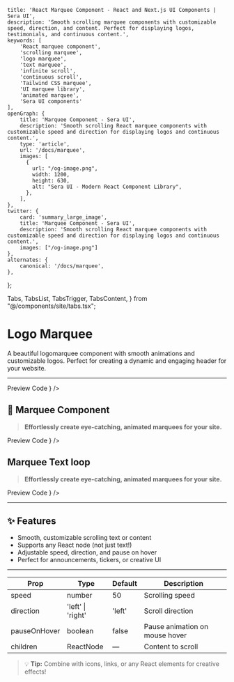     title: 'React Marquee Component - React and Next.js UI Components | Sera UI',
    description: 'Smooth scrolling marquee components with customizable speed, direction, and content. Perfect for displaying logos, testimonials, and continuous content.',
    keywords: [
        'React marquee component',
        'scrolling marquee',
        'logo marquee',
        'text marquee',
        'infinite scroll',
        'continuous scroll',
        'Tailwind CSS marquee',
        'UI marquee library',
        'animated marquee',
        'Sera UI components'
    ],
    openGraph: {
        title: 'Marquee Component - Sera UI',
        description: 'Smooth scrolling React marquee components with customizable speed and direction for displaying logos and continuous content.',
        type: 'article',
        url: '/docs/marquee',
        images: [
          {
            url: "/og-image.png",
            width: 1200,
            height: 630,
            alt: "Sera UI - Modern React Component Library",
          },
        ],
    },
    twitter: {
        card: 'summary_large_image',
        title: 'Marquee Component - Sera UI',
        description: 'Smooth scrolling React marquee components with customizable speed and direction for displaying logos and continuous content.',
        images: ["/og-image.png"]
    },
    alternates: {
        canonical: '/docs/marquee',
    },
};

  Tabs,
  TabsList,
  TabsTrigger,
  TabsContent,
} from "@/components/site/tabs.tsx";



# Logo Marquee <AI dir="left"/>
A beautiful logomarquee component with smooth animations and customizable logos. Perfect for creating a dynamic and engaging header for your website.

---


<Tabs defaultValue="preview" className="">
  <TabsList>
    <TabsTrigger value="preview">Preview</TabsTrigger>
    <TabsTrigger value="code">Code</TabsTrigger>
  </TabsList>
  <TabsContent value="preview">
    <ComponentRenderer component={<Logomarquee />} />
  </TabsContent>
  <TabsContent value="code">
    <CodeBlock filePath="src/app/docs/marquee/logomarquee.tsx" />
  </TabsContent>
</Tabs>



## 🏁 Marquee Component

> **Effortlessly create eye-catching, animated marquees for your site.**

<Tabs defaultValue="preview" className="">
  <TabsList>
    <TabsTrigger value="preview">Preview</TabsTrigger>
    <TabsTrigger value="code">Code</TabsTrigger>
  </TabsList>
  <TabsContent value="preview">
    <ComponentRenderer component={<MarqueeView />} />
  </TabsContent>
  <TabsContent value="code">
    <CodeBlock filePath="src/app/docs/marquee/marquee.tsx" />
  </TabsContent>
</Tabs>

## Marquee Text loop
> **Effortlessly create eye-catching, animated marquees for your site.**

<Tabs defaultValue="preview" className="">
  <TabsList>
    <TabsTrigger value="preview">Preview</TabsTrigger>
    <TabsTrigger value="code">Code</TabsTrigger>
  </TabsList>
  <TabsContent value="preview">
    <ComponentRenderer component={<MarqueeTextView />} />
  </TabsContent>
  <TabsContent value="code">
    <CodeBlock filePath="src/app/docs/marquee/marqueeText.tsx" />
  </TabsContent>
</Tabs>

---

## ✨ Features
- Smooth, customizable scrolling text or content
- Supports any React node (not just text!)
- Adjustable speed, direction, and pause on hover
- Perfect for announcements, tickers, or creative UI


---

<div className="overflow-x-auto mt-6">
  <table className="min-w-full text-left text-sm border border-gray-700 bg-[#0F172B] text-white">
    <thead className="bg-gray-800 text-white">
      <tr>
        <th className="px-4 py-3 border-b border-gray-700">Prop</th>
        <th className="px-4 py-3 border-b border-gray-700">Type</th>
        <th className="px-4 py-3 border-b border-gray-700">Default</th>
        <th className="px-4 py-3 border-b border-gray-700">Description</th>
      </tr>
    </thead>
    <tbody className="divide-y divide-gray-700">
      <tr>
        <td className="px-4 py-2">speed</td>
        <td className="px-4 py-2">number</td>
        <td className="px-4 py-2">50</td>
        <td className="px-4 py-2">Scrolling speed</td>
      </tr>
      <tr>
        <td className="px-4 py-2">direction</td>
        <td className="px-4 py-2">'left' | 'right'</td>
        <td className="px-4 py-2">'left'</td>
        <td className="px-4 py-2">Scroll direction</td>
      </tr>
      <tr>
        <td className="px-4 py-2">pauseOnHover</td>
        <td className="px-4 py-2">boolean</td>
        <td className="px-4 py-2">false</td>
        <td className="px-4 py-2">Pause animation on mouse hover</td>
      </tr>
      <tr>
        <td className="px-4 py-2">children</td>
        <td className="px-4 py-2">ReactNode</td>
        <td className="px-4 py-2">—</td>
        <td className="px-4 py-2">Content to scroll</td>
      </tr>
    </tbody>
  </table>
</div>


> 💡 **Tip:** Combine with icons, links, or any React elements for creative effects!
